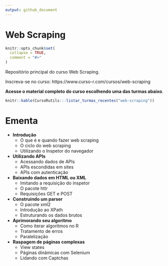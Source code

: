 ```yaml
---
output: github_document
---
```


# Web Scraping

<!-- README.md is generated from README.Rmd. Please edit that file -->

```r
knitr::opts_chunk$set(
  collapse = TRUE,
  comment = "#>"
)
```

Repositório principal do curso Web Scraping.

Inscreva-se no curso: https://www.curso-r.com/cursos/web-scraping

**Acesse o material completo do curso escolhendo uma das turmas abaixo**.

```r
knitr::kable(CursoRutils:::listar_turmas_recentes("web-scraping"))
```

# Ementa

- **Introdução**
  - O que é e quando fazer web scraping
  - O ciclo do web scraping
  - Utilizando o Inspetor do navegador

- **Utilizando APIs**
  - Acessando dados de APIs
  - APIs escondidas em sites
  - APIs com autenticação

- **Baixando dados em HTML ou XML**
  - Imitando a requisição do inspetor
  - O pacote httr
  - Requisições GET e POST

- **Construindo um parser**
  - O pacote xml2
  - Introdução ao XPath
  - Estruturando os dados brutos

- **Aprimorando seu algoritmo**
  - Como iterar algoritmos no R
  - Tratamento de erros
  - Paralelização

- **Raspagem de páginas complexas**
  - View states
  - Páginas dinâmicas com Selenium
  - Lidando com Captchas

